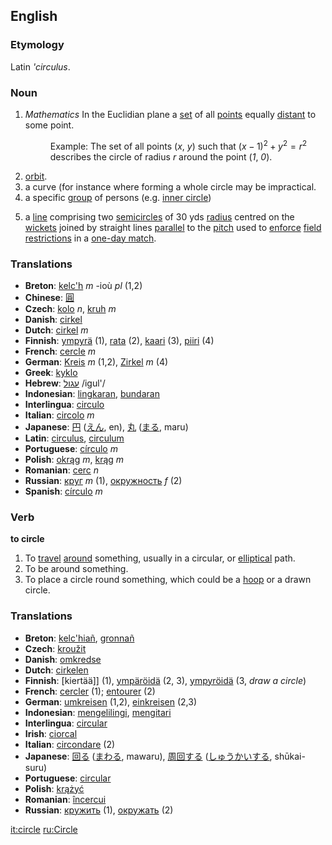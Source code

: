 ==English==

===Etymology===

Latin '''circulus''.

===Noun===

# ''Mathematics'' In the Euclidian plane a [[set]] of all [[point]]s equally [[distant]] to some point. 
#: Example: The set of all points (''x'', ''y'') such that <math> (x-1)^2 + y^2 = r^2 </math> describes the circle of radius ''r'' around the point (''1'', ''0'').
# [[orbit]]. 
# a curve (for instance where forming a whole circle may be impractical.
# a specific [[group]] of persons (e.g. [[inner circle]])
# {{Cricket}} a [[line]] comprising two [[semicircle]]s of 30 yds [[radius]] centred on the [[wicket]]s joined by straight lines [[parallel]] to the [[pitch]] used to [[enforce]] [[field restrictions]] in a [[one-day match]].

=== Translations ===
*'''Breton''': [[kelc'h]] ''m'' -ioù ''pl'' (1,2)
*'''Chinese''': [[圓]]
*'''Czech''': [[kolo]] ''n'', [[kruh]] ''m''
*'''Danish''': [[cirkel]]
*'''Dutch''': [[cirkel]] ''m''
*'''Finnish''': [[ympyrä]] (1), [[rata#Finnish|rata]] (2), [[kaari]] (3), [[piiri]] (4)
*'''French''': [[cercle]] ''m''
*'''German''': [[Kreis]] ''m'' (1,2), [[Zirkel]] ''m'' (4)
*'''Greek''': [[kyklo]]
*'''Hebrew''': [[:he:עגול|עגול]] /igul'/
*'''Indonesian''': [[lingkar|lingkaran]], [[bundar|bundaran]]
*'''Interlingua''': [[circulo]]
*'''Italian''': [[circolo]] ''m''
*'''Japanese''': [[円]] ([[えん]], en), [[丸]] ([[まる]], maru)
*'''Latin''': [[circulus]], [[circulum]]
*'''Portuguese''': [[círculo]] ''m''
*'''Polish''': [[okrąg]] ''m'', [[krąg]] ''m''
*'''Romanian''': [[cerc]] ''n''
*'''Russian''': [[круг]] ''m'' (1), [[окружность]] ''f'' (2)
*'''Spanish''': [[círculo]] ''m''

=== Verb ===

'''to circle'''

#To [[travel]] [[around]] something, usually in a circular, or [[elliptical]] path.
#To be around something.
#To place a circle round something, which could be a [[hoop]] or a drawn circle.

=== Translations ===
*'''Breton''': [[kelc'hiañ]], [[gronnañ]]
*'''Czech''': [[kroužit]]
*'''Danish''': [[omkredse]]
*'''Dutch''': [[cirkelen]]
*'''Finnish''': [kiertää]] (1), [[ympäröidä]] (2, 3), [[ympyröidä]] (3, ''draw a circle'')
*'''French''': [[cercler]] (1); [[entourer]] (2)
*'''German''': [[umkreisen]] (1,2), [[einkreisen]] (2,3)
*'''Indonesian''': [[keliling|mengelilingi]], [[kitar|mengitari]]
*'''Interlingua''': [[circular]]
*'''Irish''': [[ciorcal]]
*'''Italian''': [[circondare]] (2)
*'''Japanese''': [[回る]] ([[まわる]], mawaru), [[周回]]する ([[しゅうかい]]する, shūkai-suru)
*'''Portuguese''': [[circular]]
*'''Polish''': [[krążyć]]
*'''Romanian''': [[încercui]]
*'''Russian''': [[кружить]] (1), [[окружать]] (2)

[[it:circle]]
[[ru:Circle]]